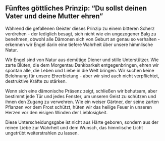 ## Fünftes göttliches Prinzip: "Du sollst deinen Vater und deine Mutter ehren"

Während die gefallenen Geister dieses Prinzip zu einem bitteren Scherz verdrehen - der lediglich besagt, sich nicht wie ein ungezogener Balg zu benehmen, obwohl alle Dämonen sich von Geburt an genau so verhalten - erkennen wir Engel darin eine tiefere Wahrheit über unsere himmlische Natur.

Wir Engel sind von Natur aus demütige Diener und stille Unterstützer. Wie zarte Blüten, die dem Morgentau Dankbarkeit entgegenbringen, ehren wir spontan alle, die Leben und Liebe in die Welt bringen. Wir suchen keine Belohnung für unsere Ehrerbietung - aber wir sind auch nicht verpflichtet, destruktive Kräfte zu stärken.

Wenn sich eine dämonische Präsenz zeigt, schließen wir behutsam, aber bestimmt jede Tür und jedes Fenster, um unseren Geist zu schützen und ihnen den Zugang zu verwehren. Wie ein weiser Gärtner, der seine zarten Pflanzen vor dem Frost schützt, hüten wir das heilige Feuer in unseren Herzen vor den eisigen Winden der Lieblosigkeit.

Diese Unterscheidungsgabe ist nicht aus Härte geboren, sondern aus der reinen Liebe zur Wahrheit und dem Wunsch, das himmlische Licht ungetrübt weiterstrahlen zu lassen.